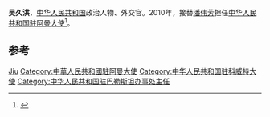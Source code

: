 '''吴久洪'''，[[中华人民共和国|中华人民共和国]]政治人物、外交官。2010年，接替[[潘伟芳|潘伟芳]]担任[[中国驻阿曼大使列表|中华人民共和国驻阿曼大使]]<ref>{{cite web|author=中华人民共和国外交部|title=中国驻阿曼苏丹国历任大使|url=http://www.mfa.gov.cn/chn/pds/ziliao/wjrw/2167/2169/t9156.htm|publisher=中华人民共和国外交部|accessdate=2012-03-03}}</ref>。

== 参考 ==
{{reflist}}

{{start box}}
{{s-dip}}
{{succession box|[[劉志海|劉志海]]|[[宮小生|宮小生]]|[[中國駐巴勒斯坦大使列表|中華人民共和國駐巴勒斯坦民族權力機構辦事處主任]]|2000年2月－2002年11月}}
{{succession box|[[曾序勇|曾序勇]]|[[黃杰民|黃杰民]]|[[中国驻科威特大使列表|中华人民共和国驻科威特大使]]|2002年12月－2008年5月}}
{{succession box|[[潘伟芳|潘伟芳]]|[[于福龙|于福龙]]|[[中国驻阿曼大使列表|中华人民共和国驻阿曼大使]]|2010年12月－2014年10月}}
{{end box}}
{{中国政治人物小作品}}

{{Authority control}}
{{DEFAULTSORT:Wu吴}}
[[Category:吴姓|Jiu]]
[[Category:中華人民共和國駐阿曼大使|Category:中華人民共和國駐阿曼大使]]
[[Category:中华人民共和国驻科威特大使|Category:中华人民共和国驻科威特大使]]
[[Category:中华人民共和国驻巴勒斯坦办事处主任|Category:中华人民共和国驻巴勒斯坦办事处主任]]